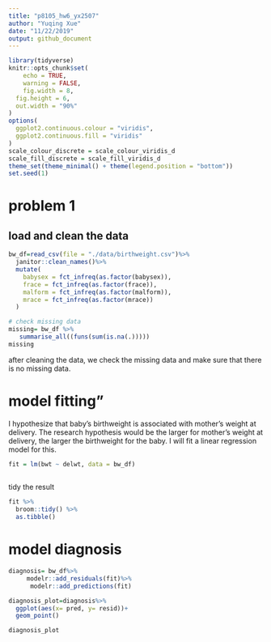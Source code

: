 ```yaml
---
title: "p8105_hw6_yx2507"
author: "Yuqing Xue"
date: "11/22/2019"
output: github_document
---
```


```r
library(tidyverse)
knitr::opts_chunk$set(
	echo = TRUE,
	warning = FALSE,
	fig.width = 8, 
  fig.height = 6,
  out.width = "90%"
)
options(
  ggplot2.continuous.colour = "viridis",
  ggplot2.continuous.fill = "viridis"
)
scale_colour_discrete = scale_colour_viridis_d
scale_fill_discrete = scale_fill_viridis_d
theme_set(theme_minimal() + theme(legend.position = "bottom"))
set.seed(1)
```


# problem 1

## load and clean the data
```r
bw_df=read_csv(file = "./data/birthweight.csv")%>%
  janitor::clean_names()%>%
  mutate(
    babysex = fct_infreq(as.factor(babysex)),
    frace = fct_infreq(as.factor(frace)),
    malform = fct_infreq(as.factor(malform)),
    mrace = fct_infreq(as.factor(mrace))
  )

# check missing data
missing= bw_df %>%
   summarise_all((funs(sum(is.na(.))))) 
missing
```

after cleaning the data, we check the missing data and make sure that there is no missing data.

# model fitting"
I hypothesize that baby's birthweight is associated with mother's weight at delivery. The research hypothesis would be the larger for mother's weight at delivery, the larger the birthweight for the baby. I will fit a linear regression model for this.
```r
fit = lm(bwt ~ delwt, data = bw_df)
  
```

tidy the result 
```r
fit %>% 
  broom::tidy() %>% 
  as.tibble()
```

# model diagnosis
```r
diagnosis= bw_df%>%
     modelr::add_residuals(fit)%>%
      modelr::add_predictions(fit)

diagnosis_plot=diagnosis%>% 
  ggplot(aes(x= pred, y= resid))+
  geom_point()

diagnosis_plot

```

